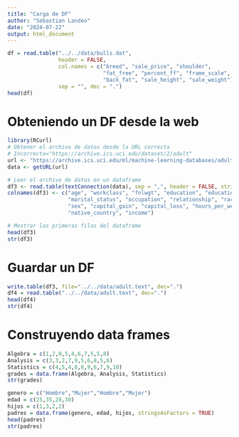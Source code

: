 ```yaml
---
title: "Carga de DF"
author: "Sebastian Landeo"
date: "2024-07-22"
output: html_document
---
```

```r
df = read.table("../../data/bulls.dat",
                header = FALSE,
                col.names = c("breed", "sale_price", "shoulder",
                              "fat_free", "percent_ff", "frame_scale",
                              "back_fat", "sale_height", "sale_weight"),
                sep = "", dec = ".")
head(df)
```
# Obteniendo un DF desde la web
```r
library(RCurl)
# Obtener el archivo de datos desde la URL correcta
# Incorrecto="https://archive.ics.uci.edu/dataset/2/adult"
url <- "https://archive.ics.uci.edu/ml/machine-learning-databases/adult/adult.data"
data <- getURL(url)

# Leer el archivo de datos en un dataframe
df3 <- read.table(textConnection(data), sep = ",", header = FALSE, strip.white = TRUE)
colnames(df3) <- c("age", "workclass", "fnlwgt", "education", "education_num",
                   "marital_status", "occupation", "relationship", "race",
                   "sex", "capital_gain", "capital_loss", "hours_per_week",
                   "native_country", "income")

# Mostrar las primeras filas del dataframe
head(df3)
str(df3)
```
# Guardar un DF
```r
write.table(df3, file="../../data/adult.text", dec=".")
df4 = read.table("../../data/adult.text", dec=".")
head(df4)
str(df4)
```
# Construyendo data frames
```r
Algebra = c(1,2,0,5,4,6,7,5,5,8)
Analysis = c(3,3,2,7,9,5,6,8,5,6)
Statistics = c(4,5,4,8,8,9,6,7,9,10)
grades = data.frame(Algebra, Analysis, Statistics)
str(grades)
```
```r
genero = c("Hombre","Mujer","Hombre","Mujer")
edad = c(25,35,28,30)
hijos = c(1,3,2,2)
padres = data.frame(genero, edad, hijos, stringsAsFactors = TRUE)
head(padres)
str(padres)
```





